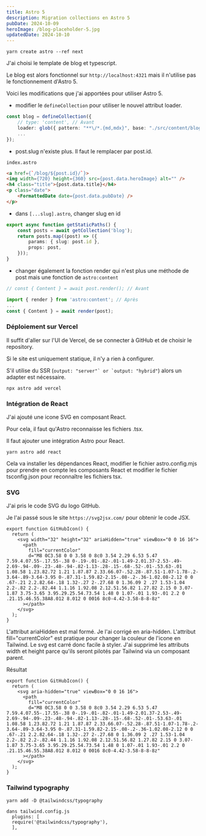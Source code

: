 ```yaml
---
title: Astro 5
description: Migration collections en Astro 5
pubDate: 2024-10-09
heroImage: /blog-placeholder-5.jpg
updatedDate: 2024-10-10
---
```


```shell
yarn create astro --ref next
```

J'ai choisi le template de blog et typescript.

Le blog est alors fonctionnel sur `http://localhost:4321` mais il n'utilise pas le fonctionnement d'Astro 5.

Voici les modifications que j'ai apportées pour utiliser Astro 5.


- modifier le `defineCollection` pour utiliser le nouvel attribut loader.

````ts
const blog = defineCollection({
	// type: 'content', // Avant
	loader: glob({ pattern: "**\/*.{md,mdx}", base: "./src/content/blog" }), // Après
    ...
});	        
````


- post.slug n'existe plus. Il faut le remplacer par post.id.

`index.astro`

````html
<a href={`/blog/${post.id}/`}>
<img width={720} height={360} src={post.data.heroImage} alt="" />
<h4 class="title">{post.data.title}</h4>
<p class="date">
    <FormattedDate date={post.data.pubDate} />
</p>
````

- dans `[...slug].astro`, changer slug en id

````ts
export async function getStaticPaths() {
	const posts = await getCollection('blog');
	return posts.map((post) => ({
		params: { slug: post.id },
		props: post,
	}));
}
````

- changer également la fonction render qui n'est plus une méthode de post mais une fonction de `astro:content`

```ts
// const { Content } = await post.render(); // Avant

import { render } from 'astro:content'; // Après
...
const { Content } = await render(post); 
````

### Déploiement sur Vercel

Il suffit d'aller sur l'UI de Vercel, de se connecter à GitHub et de choisir le repository.

Si le site est uniquement statique, il n'y a rien à configurer.

S'il utilise du SSR (``output: "server"` or `output: "hybrid"``) alors un adapter est nécessaire.

````shell
npx astro add vercel
````

### Intégration de React

J'ai ajouté une icone SVG en composant React.

Pour cela, il faut qu'Astro reconnaisse les fichiers .tsx.

Il faut ajouter une intégration Astro pour React.

```shell
yarn astro add react
````

Cela va installer les dépendances React, modifier le fichier astro.config.mjs pour prendre en compte les composants React et modifier le fichier tsconfig.json pour reconnaître les fichiers tsx.

### SVG

J'ai pris le code SVG du logo GitHub. 

Je l'ai passé sous le site `https://svg2jsx.com/` pour obtenir le code JSX.

```tsx
export function GitHubIcon() {
  return (
    <svg width="32" height="32" ariaHidden="true" viewBox="0 0 16 16">
      <path
        fill="currentColor"
        d="M8 0C3.58 0 0 3.58 0 8c0 3.54 2.29 6.53 5.47 7.59.4.07.55-.17.55-.38 0-.19-.01-.82-.01-1.49-2.01.37-2.53-.49-2.69-.94-.09-.23-.48-.94-.82-1.13-.28-.15-.68-.52-.01-.53.63-.01 1.08.58 1.23.82.72 1.21 1.87.87 2.33.66.07-.52.28-.87.51-1.07-1.78-.2-3.64-.89-3.64-3.95 0-.87.31-1.59.82-2.15-.08-.2-.36-1.02.08-2.12 0 0 .67-.21 2.2.82.64-.18 1.32-.27 2-.27.68 0 1.36.09 2 .27 1.53-1.04 2.2-.82 2.2-.82.44 1.1.16 1.92.08 2.12.51.56.82 1.27.82 2.15 0 3.07-1.87 3.75-3.65 3.95.29.25.54.73.54 1.48 0 1.07-.01 1.93-.01 2.2 0 .21.15.46.55.38A8.012 8.012 0 0016 8c0-4.42-3.58-8-8-8z"
      ></path>
    </svg>
  );
}
```

L'attribut ariaHidden est mal formé. Je l'ai corrigé en aria-hidden.
L'attribut fill="currentColor" est pratique pour changer la couleur de l'icone en Tailwind.
Le svg est carré donc facile à styler.
J'ai supprimé les attributs width et height parce qu'ils seront pilotés par Tailwind via un composant parent.

Résultat

```tsx
export function GitHubIcon() {
  return (
    <svg aria-hidden="true" viewBox="0 0 16 16">
      <path
        fill="currentColor"
        d="M8 0C3.58 0 0 3.58 0 8c0 3.54 2.29 6.53 5.47 7.59.4.07.55-.17.55-.38 0-.19-.01-.82-.01-1.49-2.01.37-2.53-.49-2.69-.94-.09-.23-.48-.94-.82-1.13-.28-.15-.68-.52-.01-.53.63-.01 1.08.58 1.23.82.72 1.21 1.87.87 2.33.66.07-.52.28-.87.51-1.07-1.78-.2-3.64-.89-3.64-3.95 0-.87.31-1.59.82-2.15-.08-.2-.36-1.02.08-2.12 0 0 .67-.21 2.2.82.64-.18 1.32-.27 2-.27.68 0 1.36.09 2 .27 1.53-1.04 2.2-.82 2.2-.82.44 1.1.16 1.92.08 2.12.51.56.82 1.27.82 2.15 0 3.07-1.87 3.75-3.65 3.95.29.25.54.73.54 1.48 0 1.07-.01 1.93-.01 2.2 0 .21.15.46.55.38A8.012 8.012 0 0016 8c0-4.42-3.58-8-8-8z"
      ></path>
    </svg>
  );
}
```

### Tailwind typography

```shell
yarn add -D @tailwindcss/typography

dans tailwind.config.js
  plugins: [
  require('@tailwindcss/typography'),
  ],
```

